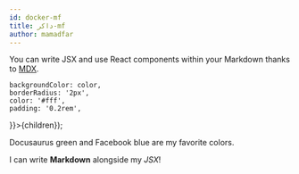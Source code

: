 ```yaml
---
id: docker-mf
title: داکر-mf
author: mamadfar
---
```


You can write JSX and use React components within your Markdown thanks to [MDX](https://mdxjs.com/).

    backgroundColor: color,
    borderRadius: '2px',
    color: '#fff',
    padding: '0.2rem',
}}>{children}</span>);

<Highlight color="#25c2a0">Docusaurus green</Highlight> and <Highlight color="#1877F2">Facebook
    blue</Highlight> are my favorite colors.

I can write **Markdown** alongside my _JSX_!
